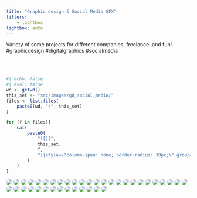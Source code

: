 ```yaml
---
title: "Graphic design & Social Media GFX"
filters:
    - lightbox
lightbox: auto
---
```


Variety of some projects for different companies, freelance, and fun! #graphicdesign #digitalgraphics #socialmedia

<br/><br/>

::: gallery

::: column-page

```r
#| echo: false
#| eval: false
wd <- getwd()
this_set <- "src/images/gd_social_media/"
files <- list.files(
    paste0(wd, "/", this_set)
)

for (f in files){
    cat(
        paste0(
            "![](",
            this_set,
            f,
            "){style=\"column-span: none; border-radius: 30px;\" group=\"my-gallery\"}\n"
        )
    )
}
```


![](src/images/gd_social_media/3ag_generic_manufacturing.jpg){style="column-span: none; border-radius: 30px;" group="my-gallery"}
![](src/images/gd_social_media/audreyhepburn_birthdaygraphic_1920x1080.jpg){style="column-span: none; border-radius: 30px;" group="my-gallery"}
![](src/images/gd_social_media/brocolli.jpg){style="column-span: none; border-radius: 30px;" group="my-gallery"}
![](src/images/gd_social_media/btb_socialtest_theincident_01-copy.jpg){style="column-span: none; border-radius: 30px;" group="my-gallery"}
![](src/images/gd_social_media/btb_socialtest_theincident_suns109.jpg){style="column-span: none; border-radius: 30px;" group="my-gallery"}
![](src/images/gd_social_media/castomersreviewfacebook.jpg){style="column-span: none; border-radius: 30px;" group="my-gallery"}
![](src/images/gd_social_media/chinesetea.jpg){style="column-span: none; border-radius: 30px;" group="my-gallery"}
![](src/images/gd_social_media/clustersandclouds.jpg){style="column-span: none; border-radius: 30px;" group="my-gallery"}
![](src/images/gd_social_media/dataseries_video1.png){style="column-span: none; border-radius: 30px;" group="my-gallery"}
![](src/images/gd_social_media/fresherthanfreshcarrot.jpg){style="column-span: none; border-radius: 30px;" group="my-gallery"}
![](src/images/gd_social_media/fresherthanfreshlemon.jpg){style="column-span: none; border-radius: 30px;" group="my-gallery"}
![](src/images/gd_social_media/fresherthanfreshpineapple.jpg){style="column-span: none; border-radius: 30px;" group="my-gallery"}
![](src/images/gd_social_media/gfxfacebook.jpg){style="column-span: none; border-radius: 30px;" group="my-gallery"}
![](src/images/gd_social_media/headphones_1.jpg){style="column-span: none; border-radius: 30px;" group="my-gallery"}
![](src/images/gd_social_media/headphones_2.jpg){style="column-span: none; border-radius: 30px;" group="my-gallery"}
![](src/images/gd_social_media/headphones_3.jpg){style="column-span: none; border-radius: 30px;" group="my-gallery"}
![](src/images/gd_social_media/headphones_4.jpg){style="column-span: none; border-radius: 30px;" group="my-gallery"}
![](src/images/gd_social_media/insta_story_bcd_ghostbusters_35anniversary_1080x1920.jpg){style="column-span: none; border-radius: 30px;" group="my-gallery"}
![](src/images/gd_social_media/mimikwhitecloudstocloudcropslide.jpg){style="column-span: none; border-radius: 30px;" group="my-gallery"}
![](src/images/gd_social_media/navigating-the-next-frontier-in-supervisory-control.jpg){style="column-span: none; border-radius: 30px;" group="my-gallery"}
![](src/images/gd_social_media/newsletter_aut_carriefisher_crs_harrisonford_v3.jpg){style="column-span: none; border-radius: 30px;" group="my-gallery"}
![](src/images/gd_social_media/newsletter_ptm_leatharweapon.jpg){style="column-span: none; border-radius: 30px;" group="my-gallery"}
![](src/images/gd_social_media/paytellimitedofferinstastory.jpg){style="column-span: none; border-radius: 30px;" group="my-gallery"}
![](src/images/gd_social_media/planning.jpg){style="column-span: none; border-radius: 30px;" group="my-gallery"}
![](src/images/gd_social_media/podcast-fay-1695x960.png){style="column-span: none; border-radius: 30px;" group="my-gallery"}
![](src/images/gd_social_media/reelz_collisioncourse_small.jpg){style="column-span: none; border-radius: 30px;" group="my-gallery"}
![](src/images/gd_social_media/robinwilliams_5years_1080x1080.jpg){style="column-span: none; border-radius: 30px;" group="my-gallery"}
![](src/images/gd_social_media/scateboad.jpg){style="column-span: none; border-radius: 30px;" group="my-gallery"}
![](src/images/gd_social_media/socialmedia.jpg){style="column-span: none; border-radius: 30px;" group="my-gallery"}
![](src/images/gd_social_media/storyoneweekgfx-1080x1920---1.png){style="column-span: none; border-radius: 30px;" group="my-gallery"}
![](src/images/gd_social_media/storytomorrowgfx-1080x1920---1.png){style="column-span: none; border-radius: 30px;" group="my-gallery"}
![](src/images/gd_social_media/tmobilestoryboard.jpg){style="column-span: none; border-radius: 30px;" group="my-gallery"}
![](src/images/gd_social_media/understanding-the-leap-from-traditional-scada-to-iot-enabled-systems-1_page_04.jpg){style="column-span: none; border-radius: 30px;" group="my-gallery"}
![](src/images/gd_social_media/understanding-the-leap-from-traditional-scada-to-iot-enabled-systems-1_page_10.jpg){style="column-span: none; border-radius: 30px;" group="my-gallery"}
![](src/images/gd_social_media/vr_graphics-recoveredsmall.jpg){style="column-span: none; border-radius: 30px;" group="my-gallery"}
![](src/images/gd_social_media/webinarjuly12.jpg){style="column-span: none; border-radius: 30px;" group="my-gallery"}
![](src/images/gd_social_media/webinarlivedemo.jpg){style="column-span: none; border-radius: 30px;" group="my-gallery"}
![](src/images/gd_social_media/whitneyhoustonmemorialgraphic1920x1080v02.jpg){style="column-span: none; border-radius: 30px;" group="my-gallery"}
![](src/images/gd_social_media/worker-safety-manufacturing.jpg){style="column-span: none; border-radius: 30px;" group="my-gallery"}


:::

:::
